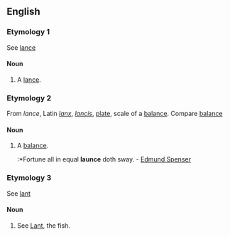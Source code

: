 ==English==

===Etymology 1===
See [[lance]]

====Noun====
{{infl|en|noun}}

# {{obsolete}} A [[lance]].

===Etymology 2===
From {{etyl|it}} ''lance'', Latin ''[[lanx]]'', ''[[lancis]]'', [[plate]], scale of a [[balance]]. Compare [[balance]] 

====Noun====
{{infl|en|noun}}

# {{obsolete}} A [[balance]].
#:*Fortune all in equal '''launce''' doth sway. - [[w:Edmund Spenser|Edmund Spenser]]

===Etymology 3===
See [[lant]]

====Noun====
{{infl|en|noun}}

# {{zoology}} See [[Lant]], the fish.
{{anagrams:en/acelnu}}